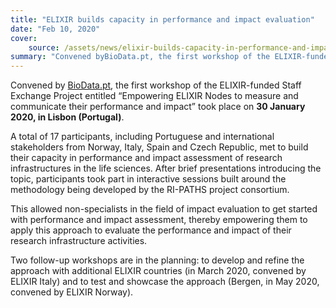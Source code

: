 ```yaml
---
title: "ELIXIR builds capacity in performance and impact evaluation"
date: "Feb 10, 2020"
cover:
    source: /assets/news/elixir-builds-capacity-in-performance-and-impact-evaluation/cover.png
summary: "Convened byBioData.pt, the first workshop of the ELIXIR-funded Staff Exchange Project entitled “Empowering ELIXIR Nodes to measure and communicate their performance and impact” took place on 30 January 2020, in Lisbon (Portugal)"
---
```


Convened by [BioData.pt](https://biodata.pt), the first workshop of the ELIXIR-funded
Staff Exchange Project entitled “Empowering ELIXIR Nodes to measure and communicate
their performance and impact” took place on **30 January 2020, in Lisbon (Portugal)**.

A total of 17 participants, including Portuguese and international stakeholders
from Norway, Italy, Spain and Czech Republic, met to build their capacity in
performance and impact assessment of research infrastructures in the life sciences.
After brief presentations introducing the topic, participants took part in
interactive sessions built around the methodology being developed by
the RI-PATHS project consortium.

This allowed non-specialists in the field of impact evaluation to get started with
performance and impact assessment, thereby empowering them to apply this approach to
evaluate the performance and impact of their research infrastructure activities.

Two follow-up workshops are in the planning: to develop and refine the approach
with additional ELIXIR countries (in March 2020, convened by ELIXIR Italy) and
to test and showcase the approach (Bergen, in May 2020, convened by ELIXIR Norway).
